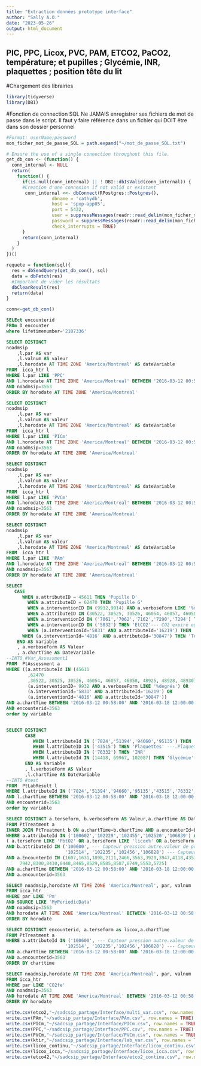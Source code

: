 ```yaml
---
title: "Extraction données prototype interface"
author: "Sally A.O."
date: "2023-05-26"
output: html_document
---
```


##  PIC, PPC, Licox, PVC, PAM, ETCO2, PaCO2, température; et pupilles ; Glycémie, INR, plaquettes ; position tête du lit ##

#Chargement des librairies
```r
library(tidyverse)
library(DBI)
```


#Fonction de connection SQL
Ne JAMAIS enregistrer ses fichiers de mot de passe dans le script. Il faut y faire référence dans un fichier qui DOIT être dans son dossier personnel

```r
#Format: userName;password
mon_ficher_mot_de_passe_SQL = path.expand("~/mot_de_passe_SQL.txt")

# Ensure the use of a single connection throughout this file.
get_db_con <- (function() {
  conn_internal <- NULL
  return(
    function() {
      if(is.null(conn_internal) || ! DBI::dbIsValid(conn_internal)) {
      #Creation d'une connexion if not valid or existant
       conn_internal <<- dbConnect(RPostgres::Postgres(),
                 dbname = 'cathydb', 
                 host = 'spxp-app05',
                 port = 5432,
                 user = suppressMessages(readr::read_delim(mon_ficher_mot_de_passe_SQL, ';', col_names = F)$X1),
                 password = suppressMessages(readr::read_delim(mon_ficher_mot_de_passe_SQL, ';', col_names = F)$X2),
                 check_interrupts = TRUE)
      }
      return(conn_internal)
    }
  )      
})()

requete = function(sql){
  res = dbSendQuery(get_db_con(), sql)
  data = dbFetch(res)
  #Important de vider les résultats
  dbClearResult(res)
  return(data)
}

```



```r
conn<-get_db_con()
```


```sql

SELEct encounterid
FROm D_encounter
where lifetimenumber='2107336'

```


```sql

SELECT DISTINCT
noadmsip
	,l.par AS var
	,l.valnum AS valeur
	,l.horodate AT TIME ZONE 'America/Montreal' AS dateVariable
FROM  icca_htr l
WHERE l.par LIKE 'PPC'
AND l.horodate AT TIME ZONE 'America/Montreal' BETWEEN '2016-03-12 00:58:00' AND '2016-03-18 12:00:00'
AND noadmsip=3563
ORDER BY horodate AT TIME ZONE 'America/Montreal'


```



```sql

SELECT DISTINCT
noadmsip
	,l.par AS var
	,l.valnum AS valeur
	,l.horodate AT TIME ZONE 'America/Montreal' AS dateVariable
FROM  icca_htr l
WHERE l.par LIKE 'PICm'
AND l.horodate AT TIME ZONE 'America/Montreal' BETWEEN '2016-03-12 00:58:00' AND '2016-03-18 12:00:00'
AND noadmsip=3563
ORDER BY horodate AT TIME ZONE 'America/Montreal'


```


```sql

SELECT DISTINCT
noadmsip
	,l.par AS var
	,l.valnum AS valeur
	,l.horodate AT TIME ZONE 'America/Montreal' AS dateVariable
FROM  icca_htr l
WHERE l.par LIKE 'PVCm'
AND l.horodate AT TIME ZONE 'America/Montreal' BETWEEN '2016-03-12 00:58:00' AND '2016-03-18 12:00:00'
AND noadmsip=3563
ORDER BY horodate AT TIME ZONE 'America/Montreal'


```

```sql

SELECT DISTINCT
noadmsip
	,l.par AS var
	,l.valnum AS valeur
	,l.horodate AT TIME ZONE 'America/Montreal' AS dateVariable
FROM  icca_htr l
WHERE l.par LIKE 'PAm'
AND l.horodate AT TIME ZONE 'America/Montreal' BETWEEN '2016-03-12 00:58:00' AND '2016-03-18 12:00:00'
AND noadmsip=3563
ORDER BY horodate AT TIME ZONE 'America/Montreal'


```


```sql

SELECT 
   CASE
      WHEN a.attributeID = 45611 THEN 'Pupille D'
		WHEN a.attributeID = 62470 THEN 'Pupille G'
		WHEN a.interventionID IN (9932,9914) AND a.verboseForm LIKE '%degrés' THEN 'Position Tête'    --positionnement (Inf) dans assessment
		WHEN a.attributeID IN (30522, 30525, 30526, 46054, 46057, 46058, 48925, 48928, 48930) THEN 'PAM'
		WHEN a.interventionId IN ('7061','7062','7162','7290','7294') THEN 'PVC'
		WHEN a.interventionID IN ('5832') THEN 'EtCO2'--- CO2 expiré ou EtCO2
		WHEN (a.interventionId='5831' AND a.attributeId='16219') THEN 'Temp Manuelle'---  Temperature Manuelle
      WHEN (a.interventionId='4816' AND a.attributeId='30847') THEN 'Temp Continue' ---   Temperature continue
	END AS Variable
	, a.verboseForm AS Valeur
	, a.chartTime AS DateVariable 
--INTO #Var_Assessment1
FROM  PtAssessment a 
WHERE ((a.attributeId IN (45611
		,62470
		,30522, 30525, 30526, 46054, 46057, 46058, 48925, 48928, 48930)) OR (a.interventionId IN (7061,7062,7162,7290,7294,5832)) OR 
		(a.interventionID= 9932 AND a.verboseForm LIKE '%degrés') OR
		(a.interventionId='5831' AND a.attributeId='16219') OR
		(a.interventionId='4816' AND a.attributeId='30847'))
AND a.chartTime BETWEEN '2016-03-12 00:58:00' AND '2016-03-18 12:00:00' 
AND encounterid=3563
order by variable



```


```sql

SELECT DISTINCT 
       CASE 
          WHEN l.attributeId IN ('7824','51394','94660','95135') THEN 'PaCO2'
          WHEN l.attributeID IN ('43515') THEN 'Plaquettes' ---.Plaquettes (10^9/L)
          WHEN l.attributeID IN ('76332') THEN 'INR'
          WHEN l.attributeId IN (14418, 69967, 102087) THEN 'Glycémie'---glucose, glucomètre ADBD, glycémie ADBD
       END AS Variable
       , l.verboseForm AS Valeur
       ,l.chartTime AS DateVariable
--INTO #test
FROM  PtLabResult l 
WHERE l.attributeId IN ('7824','51394','94660','95135','43515','76332','14418', '69967', '102087')
AND l.chartTime BETWEEN '2016-03-12 00:58:00' AND '2016-03-18 12:00:00' 
AND encounterid=3563
order by variable
```


```sql

SELECT DISTINCT a.terseform, b.verboseForm AS Valeur,a.chartTime AS DateVariable
FROM PtTreatment a
INNER JOIN PtTreatment b ON a.chartTime=b.chartTime AND a.encounterId=b.encounterId
WHERE a.attributeId IN ('100602','102229','102455','102520','106839') AND 
( a.terseForm LIKE 'PbtO2' OR a.terseForm LIKE 'licox%' OR a.terseForm LIKE 'licox %' OR a.terseForm LIKE 'LICOX%' OR a.terseForm LIKE 'PBTO2' OR a.terseForm LIKE 'Lycox' OR a.terseForm LIKE 'PbO2' OR a.terseForm LIKE 'Po2 cérébr' OR a.terseForm LIKE 'Licox') --- type de pression
AND b.attributeId IN ('100600', --- Capteur pression autre.valeur de presssion 
                      '102514', '102235','102456','106828') --- Capteur pression autre.Valeur pression
AND a.EncounterId IN (1607,1631,1898,2111,2466,3563,3920,3947,4118,4351,4436,4621,4750,5242,6126,6155,6228,6312,7375,
	 7942,8300,8410,8448,8465,8529,8585,8587,8749,5553,5725)
AND a.chartTime BETWEEN '2016-03-12 00:58:00' AND '2016-03-18 12:00:00' 
AND a.encounterid=3563

```

```sql

SELECT noadmsip,horodate AT TIME ZONE 'America/Montreal', par, valnum
FROM icca_htr
WHERE par LIKE 'Pm'
AND SOURCE LIKE 'MyPeriodicData'
AND noadmsip=3563
AND horodate AT TIME ZONE 'America/Montreal' BETWEEN '2016-03-12 00:58:00' AND '2016-03-18 12:00:00'
ORDER BY horodate


```

```sql

SELECT DISTINCT encounterid, a.terseform as licox,a.chartTime 
FROM PtTreatment a
WHERE a.attributeId IN ('100600', --- Capteur pression autre.valeur de presssion 
                      '102514', '102235','102456','106828') --- Capteur pression autre.Valeur pression
AND a.chartTime BETWEEN '2016-03-12 00:58:00' AND '2016-03-18 12:00:00' 
AND a.encounterid=3563
ORDER BY charttime

```

```sql

SELECT noadmsip,horodate AT TIME ZONE 'America/Montreal', par, valnum
FROM icca_htr
WHERE par LIKE 'CO2fe'
AND noadmsip=3563
AND horodate AT TIME ZONE 'America/Montreal' BETWEEN '2016-03-12 00:58:00' AND '2016-03-18 12:00:00'
ORDER BY horodate


```


```r
write.csv(etco2,"~/sadcsip_partage/Interface/multi_var.csv", row.names = TRUE)
write.csv(PAm,"~/sadcsip_partage/Interface/PAm.csv", row.names = TRUE)
write.csv(PICm,"~/sadcsip_partage/Interface/PICm.csv", row.names = TRUE)
write.csv(PPC,"~/sadcsip_partage/Interface/PPC.csv", row.names = TRUE)
write.csv(PVCm,"~/sadcsip_partage/Interface/PVCm.csv", row.names = TRUE)
write.csv(ktir,"~/sadcsip_partage/Interface/lab_var.csv", row.names = TRUE)
write.csv(licox_continu,"~/sadcsip_partage/Interface/licox_continu.csv", row.names = TRUE)
write.csv(licox_icca,"~/sadcsip_partage/Interface/licox_icca.csv", row.names = TRUE)
write.csv(etco42,"~/sadcsip_partage/Interface/etco2_continu.csv", row.names = TRUE)

```

